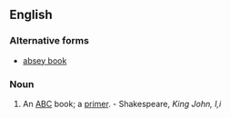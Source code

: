 ==English==

===Alternative forms===
* [[absey book]]

===Noun===
{{en-noun|sg=[[absey]]-[[book]]}}

# {{obsolete}} An [[ABC]] book; a [[primer]]. - Shakespeare, ''King John, I,i''